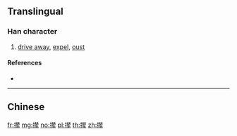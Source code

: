 {{character info/new}}
{{also|攆}}
==Translingual==

===Han character===
{{Han char|rn=64|rad=手|as=12|sn=15|four=|canj=QQOQ|ids=⿰扌辇}}

# [[drive away]], [[expel]], [[oust]]

====References====
* {{Han ref|kx=0457.161|hdz=31952.120|uh=64B5|ud=25781}}

----

==Chinese==
{{zh-see|攆}}

[[fr:撵]]
[[mg:撵]]
[[no:撵]]
[[pl:撵]]
[[th:撵]]
[[zh:撵]]